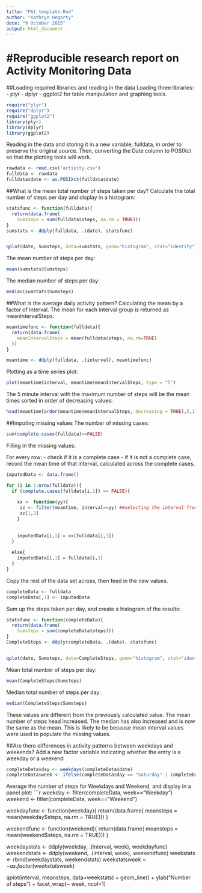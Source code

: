 ```yaml
---
title: "PA1_template.Rmd"
author: "Kathryn Hegarty"
date: "9 October 2015"
output: html_document
---
```


#Reproducible research report on Activity Monitoring Data
===========================================================

##Loading required libraries and reading in the data
Loading three libraries:
- plyr
- dplyr
- ggplot2
for table manipulation and graphing tools.

```r
require("plyr")
require("dplyr")
require("ggplot2")
library(plyr)
library(dplyr)
library(ggplot2)
```

Reading in the data and storing it in a new variable, fulldata, in order to preserve the original source.
Then, converting the Date column to POSIXct so that the plotting tools will work.
```r
rawdata <- read.csv("activity.csv")
fulldata <- rawdata
fulldata$date <- as.POSIXct(fulldata$date)
```

##What is the mean total number of steps taken per day?
Calculate the total number of steps per day and display in a histogram:
```r
statsfunc <- function(fulldata){
  return(data.frame(
    Sumsteps = sum(fulldata$steps, na.rm = TRUE)))
}
sumstats <- ddply(fulldata, .(date), statsfunc)


qplot(date, Sumsteps, data=sumstats, geom="histogram", stat="identity")
```

The mean number of steps per day:
```r
mean(sumstats$Sumsteps)
```

The median number of steps per day:
```r
median(sumstats$Sumsteps)
```

##What is the average daily activity pattern?
Calculating the mean by a factor of Interval. The mean for each interval group is returned as meanIntervalSteps:
```r
meantimefunc <- function(fulldata){
  return(data.frame(
    meanIntervalSteps = mean(fulldata$steps, na.rm=TRUE)
  ))
}

meantime <- ddply(fulldata, .(interval), meantimefunc)
```

Plotting as a time series plot:
```r
plot(meantime$interval, meantime$meanIntervalSteps, type = "l")
```

The 5 minute interval with the maximum number of steps will be the mean times sorted in order of decreasing values:
```r
head(meantime[order(meantime$meanIntervalSteps, decreasing = TRUE),],1)
```

##Imputing missing values
The number of missing cases:
```r
sum(complete.cases(fulldata)==FALSE)
```

Filling in the missing values:

For every row:
-  check if it is a complete case
- if it is not a complete case, record the mean time of that interval, calculated across the complete cases.
```r

imputedData <- data.frame()

for (i in 1:nrow(fulldata)){
  if (complete.cases(fulldata[i,1]) == FALSE){
    
    xx <- function(yy){
     zz <- filter(meantime, interval==yy) ##selecting the interval from the table of mean values
     zz[1,2]
    }
    
    
    imputedData[i,1] = xx(fulldata[i,3])
  }
  
  else{
    imputedData[i,1] = fulldata[i,1]
  }
}
```

Copy the rest of the data set across, then feed in the new values.
```r
completeData <- fulldata
completeData[,1] <- imputedData

```

Sum up the steps taken per day, and create a histogram of the results:
```r
statsfunc <- function(completeData){
  return(data.frame(
    Sumsteps = sum(completeData$steps)))
}
CompleteSteps <- ddply(completeData, .(date), statsfunc)


qplot(date, Sumsteps, data=CompleteSteps, geom="histogram", stat="identity")
```

Mean total number of steps per day:
```r
mean(CompleteSteps$Sumsteps)
```

Median total number of steps per day:
```r
median(CompleteSteps$Sumsteps)
```

These values are different from the previously calculated value. The mean number of steps head increased. The median has also increased and is now the same as the mean. This is likely to be because mean interval values were used to populate the missing values.

##Are there differences in activity patterns between weekdays and weekends?
Add a new factor variable indicating whether the entry is a weekday or a weekend
```r
completeData$day <- weekdays(completeData$date)
completeData$week <- ifelse(completeData$day == "Saturday" | completeData$day == "Sunday","Weekend", "Weekday")
```

Average the number of steps for Weekdays and Weekend, and display in a panel plot:
```r
weekday <- filter(completeData, week=="Weekday")
weekend <- filter(completeData, week=="Weekend")

weekdayfunc <- function(weekday){
  return(data.frame(
    meansteps = mean(weekday$steps, na.rm = TRUE)))
}

weekendfunc <- function(weekend){
  return(data.frame(
    meansteps = mean(weekend$steps, na.rm = TRUE)))
}

weekdaystats <- ddply(weekday, .(interval, week), weekdayfunc)
weekendstats <- ddply(weekend, .(interval, week), weekendfunc)
weekstats <- rbind(weekdaystats, weekendstats)
weekstats$week <- as.factor(weekstats$week)

qplot(interval, meansteps, data=weekstats) + geom_line() + ylab("Number of steps") + facet_wrap(~ week, ncol=1)
